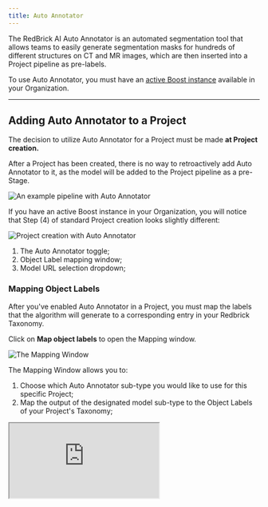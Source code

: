 ```yaml
---
title: Auto Annotator
---
```


The RedBrick AI Auto Annotator is an automated segmentation tool that allows teams to easily generate segmentation masks for hundreds of different structures on CT and MR images, which are then inserted into a Project pipeline as pre-labels.

To use Auto Annotator, you must have an [active Boost instance](./#creating-a-boost-instance) available in your Organization.

***

## Adding Auto Annotator to a Project

The decision to utilize Auto Annotator for a Project must be made **at Project creation.**&#x20;

After a Project has been created, there is no way to retroactively add Auto Annotator to it, as the model will be added to the Project pipeline as a pre-Stage.

<Frame caption="An example pipeline with Auto Annotator">
  <img src="/assets/images/dashboard/boost/auto-annotator-pipeline.png" alt="An example pipeline with Auto Annotator" />
</Frame>

If you have an active Boost instance in your Organization, you will notice that Step (4) of standard Project creation looks slightly different:

<Frame caption="Project creation with Auto Annotator">
  <img src="/assets/images/dashboard/boost/auto-annotator-switch.png" alt="Project creation with Auto Annotator" />
</Frame>

1. The Auto Annotator toggle;
2. Object Label mapping window;
3. Model URL selection dropdown;

### Mapping Object Labels

After you've enabled Auto Annotator in a Project, you must map the labels that the algorithm will generate to a corresponding entry in your Redbrick Taxonomy.

Click on **Map object labels** to open the Mapping window.

<Frame caption="The Mapping Window">
  <img src="/assets/images/dashboard/boost/auto-annotator-map.png" alt="The Mapping Window" />
</Frame>

The Mapping Window allows you to:

1. Choose which Auto Annotator sub-type you would like to use for this specific Project;
2. Map the output of the designated model sub-type to the Object Labels of your Project's Taxonomy;

<Frame caption="Mapping model output">
  <iframe className="w-full aspect-video" src="https://media.cleanshot.cloud/media/78863/E7wvuBfIwyMt5eAI0YKwEe711GTv9ihn2CUsLevm.gif?Expires=1738159121&Signature=XDYBecA5~YpBZQpOeA4YOGyI5zE~osoXZXUAY~EHKk4oiYQMGBEq99nm~E3TAieVcnc10TV00p8vAxV6ag4chBs0Sh45HO~AQvwRHkMrycdxLD6sMc4GVl-Ib3hH9Cb43vokQCbDYpjdicI5ylGvXwn9XjAkP-CK8WkjaCW2tD9p1cRpgdylRXYdtCqXt2KR5f5twB0VkyQkIZ7JiOeXP59HG-r6JBee0H2oiY~RXzgmsYaUFSyG09vtAW1P6VveNIGUYoOmpxxhJ-HBalJr44cwtVIjHxjoRAOMKRLP-uqYzcItm14wexyShDhxob80td2WNMlcrAmvLylZbsSang__&Key-Pair-Id=K269JMAT9ZF4GZ" alt="Mapping model output" />
</Frame>

Each entry in the Auto Annotator Labels list can only be mapped once. However, Taxonomy Labels can be mapped to as many structures as you'd like.

Consider the example below, where the model output for `kidney_right` and `kidney_left` are both mapped to a single RedBrick Object Label called `Kidney`.

<Frame>
  <img src="/assets/images/dashboard/boost/auto-annotator-map-2.png" alt="Mapping model output" />
</Frame>

Once you have finished mapping your labels, click on **Save changes**.

### Selecting a Model

If you have multiple models integrated with RedBrick AI, you can use the dropdown field to select which model should run on this specific Project.

***

## Running Auto Annotator in a Project

Once your Project is created, any [data that you upload](/importing-data/uploading-data-to-redbrick.md) or [integrate](/importing-data/import-cloud-data.md) to the Project will automatically pass through the Auto Annotator pre-Stage, where automated annotation will occur.

<Frame caption="4 Tasks in the Auto Annotator pre-Stage">
  <img src="/assets/images/dashboard/boost/auto-annotator-project.png" alt="4 Tasks in the Auto Annotator pre-Stage" />
</Frame>

**There is nothing that the user needs to do for Tasks in the Auto Annotator pre-Stage.** After the Auto Annotator is done generating labels, the Task will automatically move to the next Stage in your Project pipeline.

<Frame caption="Task History of a Task that was labeled automatically">
  <img src="/assets/images/dashboard/boost/auto-annotator-project-history.png" alt="Task History of a Task that was labeled automatically" />
</Frame>

Once the Tasks have reached the next Stage in your pipeline, your team can begin work on it.
